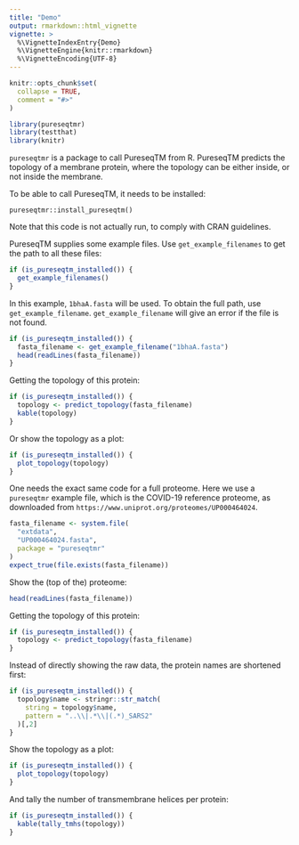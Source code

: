 ```yaml
---
title: "Demo"
output: rmarkdown::html_vignette
vignette: >
  %\VignetteIndexEntry{Demo}
  %\VignetteEngine{knitr::rmarkdown}
  %\VignetteEncoding{UTF-8}
---
```


```r
knitr::opts_chunk$set(
  collapse = TRUE,
  comment = "#>"
)
```

```r
library(pureseqtmr)
library(testthat)
library(knitr)
```

`pureseqtmr` is a package to call PureseqTM from R.
PureseqTM predicts the topology of a membrane protein, where the topology can
be either inside, or not inside the membrane.

To be able to call PureseqTM, it needs to be installed:

```
pureseqtmr::install_pureseqtm()
```

Note that this code is not actually run, to comply with CRAN guidelines.

PureseqTM supplies some example files. Use `get_example_filenames` to
get the path to all these files:

```r
if (is_pureseqtm_installed()) {
  get_example_filenames()
}
```

In this example, `1bhaA.fasta` will be used. To obtain the full path,
use `get_example_filename`. `get_example_filename` will give an
error if the file is not found.

```r
if (is_pureseqtm_installed()) {
  fasta_filename <- get_example_filename("1bhaA.fasta")
  head(readLines(fasta_filename))
}
```

Getting the topology of this protein:

```r
if (is_pureseqtm_installed()) {
  topology <- predict_topology(fasta_filename)
  kable(topology)
}
```

Or show the topology as a plot:

```r
if (is_pureseqtm_installed()) {
  plot_topology(topology)
}
```

One needs the exact same code for a full proteome.
Here we use a `pureseqtmr` example file,
which is the COVID-19 reference proteome,
as downloaded from `https://www.uniprot.org/proteomes/UP000464024`.

```r
fasta_filename <- system.file(
  "extdata", 
  "UP000464024.fasta", 
  package = "pureseqtmr"
)
expect_true(file.exists(fasta_filename))
```
Show the (top of the) proteome:

```r
head(readLines(fasta_filename))
```

Getting the topology of this protein:

```r
if (is_pureseqtm_installed()) {
  topology <- predict_topology(fasta_filename)
}
```

Instead of directly showing the raw data, the protein names
are shortened first:

```r
if (is_pureseqtm_installed()) {
  topology$name <- stringr::str_match(
    string = topology$name,
    pattern = "..\\|.*\\|(.*)_SARS2"
  )[,2]
}
```

Show the topology as a plot:

```r
if (is_pureseqtm_installed()) {
  plot_topology(topology)
}
```

And tally the number of transmembrane helices per protein:

```r
if (is_pureseqtm_installed()) {
  kable(tally_tmhs(topology))
}
```
